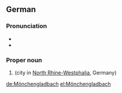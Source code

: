 ==German==
{{wikipedia}}
{{wikipedia|lang=de}}
===Pronunciation===
* {{IPA|/ˌmœnçənˈɡlaːtbax/|lang=de}}
* {{audio|De-Mönchengladbach.ogg|Audio|lang=de}}

===Proper noun===
{{de-proper noun|n}}

# {{l|en|Mönchengladbach}} (city in [[North Rhine-Westphalia]], Germany)

{{catlangcode|de|Cities|Germany}}

[[de:Mönchengladbach]]
[[el:Mönchengladbach]]